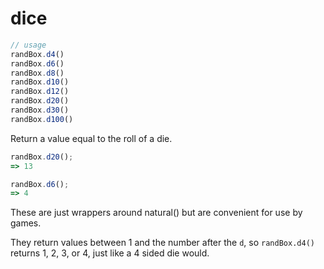 # dice

```js
// usage
randBox.d4()
randBox.d6()
randBox.d8()
randBox.d10()
randBox.d12()
randBox.d20()
randBox.d30()
randBox.d100()
```

<p class="pullquote" data-pullquote='"Any dungeon master worth his weight in geldings goes nowhere without his 20 sided die."' markdown="1"></p>

Return a value equal to the roll of a die.

```js
randBox.d20();
=> 13

randBox.d6();
=> 4
```

These are just wrappers around natural() but are convenient for use by games.

They return values between 1 and the number after the `d`, so `randBox.d4()` returns 1, 2, 3, or 4, just like a 4 sided die would.

